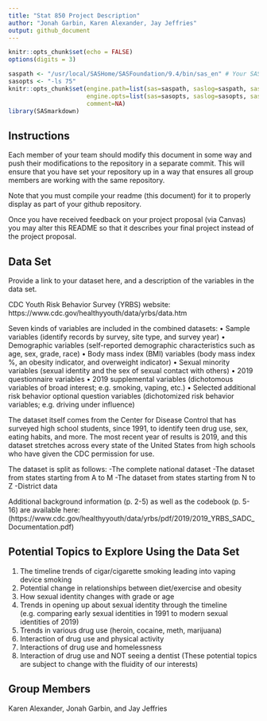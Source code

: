 ```yaml
---
title: "Stat 850 Project Description"
author: "Jonah Garbin, Karen Alexander, Jay Jeffries"
output: github_document
---
```


```r
knitr::opts_chunk$set(echo = FALSE)
options(digits = 3)
```

```r
saspath <- "/usr/local/SASHome/SASFoundation/9.4/bin/sas_en" # Your SAS path goes here
sasopts <- "-ls 75"
knitr::opts_chunk$set(engine.path=list(sas=saspath, saslog=saspath, sashtml=saspath),
                      engine.opts=list(sas=sasopts, saslog=sasopts, sashtml=sasopts), 
                      comment=NA)
library(SASmarkdown)
```

## Instructions

Each member of your team should modify this document in some way and push their modifications to the repository in a separate commit. This will ensure that you have set your repository up in a way that ensures all group members are working with the same repository. 

Note that you must compile your readme (this document) for it to properly display as part of your github repository. 

Once you have received feedback on your project proposal (via Canvas) you may alter this README so that it describes your final project instead of the project proposal. 

## Data Set
Provide a link to your dataset here, and a description of the variables in the data set.

CDC Youth Risk Behavior Survey (YRBS) website:
https://www.cdc.gov/healthyyouth/data/yrbs/data.htm

Seven kinds of variables are included in the combined datasets:
• Sample variables (identify records by survey, site type, and survey year)
• Demographic variables (self-reported demographic characteristics such as age, sex, grade, race)
• Body mass index (BMI) variables (body mass index %, an obesity indicator, and overweight indicator)
• Sexual minority variables (sexual identity and the sex of sexual contact with others)
• 2019 questionnaire variables 
• 2019 supplemental variables (dichotomous variables of broad interest; e.g. smoking, vaping, etc.)
• Selected additional risk behavior optional question variables (dichotomized risk behavior variables; e.g. driving under influence)

The dataset itself comes from the Center for Disease Control that has surveyed high school students, since 1991, to identify teen drug use, sex, eating habits, and more. The most recent year of results is 2019, and this dataset stretches across every state of the United States from high schools who have given the CDC permission for use.

The dataset is split as follows:
-The complete national dataset
-The dataset from states starting from A to M
-The dataset from states starting from N to Z
-District data

Additional background information (p. 2-5) as well as the codebook (p. 5-16) are available here:
(https://www.cdc.gov/healthyyouth/data/yrbs/pdf/2019/2019_YRBS_SADC_Documentation.pdf) 

## Potential Topics to Explore Using the Data Set
1. The timeline trends of cigar/cigarette smoking leading into vaping device smoking
2. Potential change in relationships between diet/exercise and obesity
3. How sexual identity changes with grade or age
4. Trends in opening up about sexual identity through the timeline (e.g. comparing early sexual identities in 1991 to modern sexual identities of 2019)
5. Trends in various drug use (heroin, cocaine, meth, marijuana)
6. Interaction of drug use and physical activity
7. Interactions of drug use and homelessness
8. Interaction of drug use and NOT seeing a dentist
(These potential topics are subject to change with the fluidity of our interests)

## Group Members
Karen Alexander, Jonah Garbin, and Jay Jeffries
